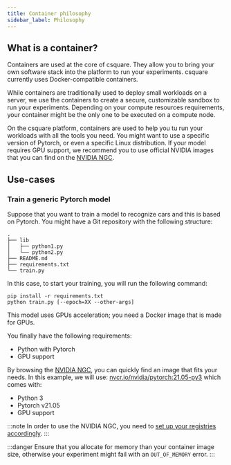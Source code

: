 ```yaml
---
title: Container philosophy
sidebar_label: Philosophy
---
```


## What is a container?

Containers are used at the core of csquare. They allow you to bring your own software stack into the platform to run your experiments.
csquare currently uses Docker-compatible containers.

While containers are traditionally used to deploy small workloads on a server, we use the containers to create a secure, customizable sandbox to run your experiments.
Depending on your compute resources requirements, your container might be the only one to be executed on a compute node.

On the csquare platform, containers are used to help you tu run your workloads with all the tools you need. You might want to use a specific version of Pytorch, or even a specific Linux distribution.
If your model requires GPU support, we recommend you to use official NVIDIA images that you can find on the [NVIDIA NGC](https://ngc.nvidia.com/catalog/containers).

## Use-cases

### Train a generic Pytorch model

Suppose that you want to train a model to recognize cars and this is based on Pytorch.
You might have a Git repository with the following structure:

```
.
├── lib
│   ├── python1.py
│   └── python2.py
├── README.md
├── requirements.txt
└── train.py
```

In this case, to start your training, you will run the following command:

```shell title="Training startup command"
pip install -r requirements.txt
python train.py [--epoch=XX --other-args]
```

This model uses GPUs acceleration; you need a Docker image that is made for GPUs.

You finally have the following requirements:

- Python with Pytorch
- GPU support

By browsing the [NVIDIA NGC](https://ngc.nvidia.com/catalog/containers?query=pytorch), you can quickly find an image that fits your needs.
In this example, we will use: [nvcr.io/nvidia/pytorch:21.05-py3](https://ngc.nvidia.com/catalog/containers/nvidia:pytorch) which comes with:

- Python 3
- Pytorch v21.05
- GPU support

:::note
In order to use the NVIDIA NGC, you need to [set up your registries accordingly](/docs/containers/registries#nvidia-ngc).
:::

:::danger
Ensure that you allocate for memory than your container image size, otherwise your experiment might fail with an `OUT_OF_MEMORY` error.
:::
